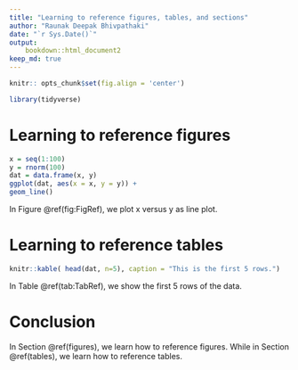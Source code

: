 ```yaml
---
title: "Learning to reference figures, tables, and sections"
author: "Raunak Deepak Bhivpathaki"
date: "`r Sys.Date()`"
output:
    bookdown::html_document2
keep_md: true
---
```



```r
knitr:: opts_chunk$set(fig.align = 'center')
```


```r
library(tidyverse)
```

# Learning to reference figures {#figures}

```r
x = seq(1:100)
y = rnorm(100)
dat = data.frame(x, y)
ggplot(dat, aes(x = x, y = y)) +
geom_line()
```

In Figure \@ref(fig:FigRef), we plot x versus y as line plot.


# Learning to reference tables {#tables}

```r
knitr::kable( head(dat, n=5), caption = "This is the first 5 rows.")
```

In Table \@ref(tab:TabRef), we show the first 5 rows of the data.


# Conclusion

In Section \@ref(figures), we learn how to reference figures. While in Section \@ref(tables), we learn how to reference tables.

